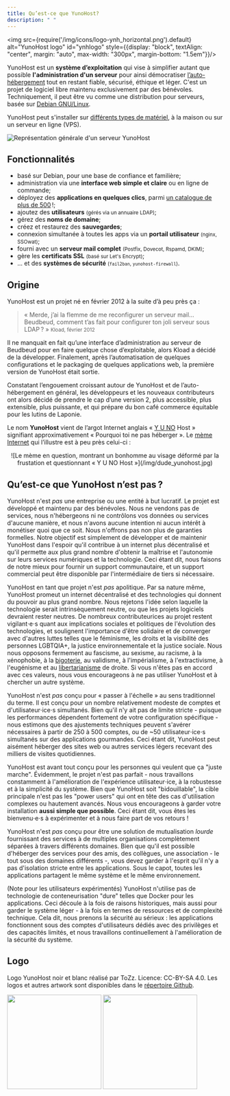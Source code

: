 ```yaml
---
title: Qu’est-ce que YunoHost?
description: " "
---
```


<img src={require('/img/icons/logo-ynh_horizontal.png').default} alt="YunoHost logo" id="ynhlogo" style={{display: "block", textAlign: "center", margin: "auto", max-width: "300px", margin-bottom: "1.5em"}}/>

YunoHost est un **système d’exploitation** qui vise à simplifier autant que possible **l'administration d'un serveur** pour ainsi démocratiser [l’auto-hébergement](/admin/self_hosting) tout en restant fiable, sécurisé, éthique et léger. C'est un projet de logiciel libre maintenu exclusivement par des bénévoles. Techniquement, il peut être vu comme une distribution pour serveurs, basée sur [Debian GNU/Linux](https://debian.org).

YunoHost peut s'installer sur [différents types de matériel](/admin/install/install_on), à la maison ou sur un serveur en ligne (VPS).

![Représentation générale d'un serveur YunoHost](/img/internet_topologies_with_ynh_fr.png?resize=600)

## Fonctionnalités

- <SmallInline url='/img/icons/logo-debian.png' alt="debian logo"/> basé sur Debian, pour une base de confiance et familière;
- <SmallInline url='/img/icons/icon-tools.png' alt="tools logo"/> administration via une **interface web simple et claire** ou en ligne de commande;
- <SmallInline url='/img/icons/icon-package.png' alt="package logo"/> déployez des **applications en quelques clics**, parmi [un catalogue de plus de 500](https://apps.yunohost.org) !;
- <SmallInline url='/img/icons/icon-users.png' alt="users logo"/> ajoutez des **utilisateurs** <small>(gérés via un annuaire LDAP)</small>;
- <SmallInline url='/img/icons/icon-globe.png' alt="globe logo"/> gérez des **noms de domaine**;
- <SmallInline url='/img/icons/icon-medic.png' alt="medic logo"/> créez et restaurez des **sauvegardes**;
- <SmallInline url='/img/icons/icon-door.png' alt="door logo"/> connexion simultanée à toutes les apps via un **portail utilisateur** <small>(nginx, SSOwat)</small>;
- <SmallInline url='/img/icons/icon-mail.png' alt="mail logo"/> fourni avec un **serveur mail complet** <small>(Postfix, Dovecot, Rspamd, DKIM)</small>;
- <SmallInline url='/img/icons/icon-lock.png' alt="lock logo"/> gère les **certificats SSL** <small>(basé sur Let's Encrypt)</small>;
- <SmallInline url='/img/icons/icon-shield.png' alt="shield logo"/> ... et des **systèmes de sécurité** <small>(`fail2ban`, `yunohost-firewall`)</small>.

## Origine

YunoHost est un projet né en février 2012 à la suite d’à peu près ça :

> « Merde, j’ai la flemme de me reconfigurer un serveur mail... Beudbeud, comment t’as fait pour configurer ton joli serveur sous LDAP ? »
> <small>Kload, février 2012</small>

Il ne manquait en fait qu’une interface d’administration au serveur de Beudbeud pour en faire quelque chose d’exploitable, alors Kload a décidé de la développer. Finalement, après l’automatisation de quelques configurations et le packaging de quelques applications web, la première version de YunoHost était sortie.

Constatant l’engouement croissant autour de YunoHost et de l’auto-hébergement en général, les développeurs et les nouveaux contributeurs ont alors décidé de prendre le cap d’une version 2, plus accessible, plus extensible, plus puissante, et qui prépare du bon café commerce équitable pour les lutins de Laponie.

Le nom **YunoHost** vient de l’argot Internet anglais « [Y U NO](https://knowyourmeme.com/memes/y-u-no-guy) Host » signifiant approximativement « Pourquoi toi ne pas héberger ». Le [mème Internet](http://fr.wikipedia.org/wiki/M%C3%A8me_Internet) qui l’illustre est à peu près celui-ci :

<center>
![Le mème en question, montrant un bonhomme au visage déformé par la frustation et questionnant « Y U NO Host »](/img/dude_yunohost.jpg)
</center>

## Qu’est-ce que YunoHost n’est pas ?

YunoHost n'est *pas* une entreprise ou une entité à but lucratif. Le projet est développé et maintenu par des bénévoles. Nous ne vendons pas de services, nous n'hébergeons ni ne contrôlons vos données ou services d'aucune manière, et nous n'avons aucune intention ni aucun intérêt à monétiser quoi que ce soit. Nous n'offrons pas non plus de garanties formelles. Notre objectif est simplement de développer et de maintenir YunoHost dans l'espoir qu'il contribue à un internet plus décentralisé et qu'il permette aux plus grand nombre d'obtenir la maîtrise et l'autonomie sur leurs services numériques et la technologie. Ceci étant dit, nous faisons de notre mieux pour fournir un support communautaire, et un support commercial peut être disponible par l'intermédiaire de tiers si nécessaire.

YunoHost en tant que projet n'est *pas* apolitique. Par sa nature même, YunoHost promeut un internet décentralisé et des technologies qui donnent du pouvoir au plus grand nombre. Nous rejetons l'idée selon laquelle la technologie serait intrinsèquement neutre, ou que les projets logiciels devraient rester neutres. De nombreux contributeurices au projet restent vigilant⋅e⋅s quant aux implications sociales et politiques de l'évolution des technologies, et soulignent l'importance d'être solidaire et de converger avec d'autres luttes telles que le féminisme, les droits et la visibilité des personnes LGBTQIA+, la justice environnementale et la justice sociale. Nous nous opposons fermement au fascisme, au sexisme, au racisme, à la xénophobie, à la [bigoterie](https://fr.wikipedia.org/wiki/Bigoterie), au validisme, à l'impérialisme, à l'extractivisme, à l'eugénisme et au [libertarianisme](https://fr.wikipedia.org/wiki/Libertarianisme) de droite. Si vous n'êtes pas en accord avec ces valeurs, nous vous encourageons à ne pas utiliser YunoHost et à chercher un autre système.

YunoHost n'est *pas* conçu pour « passer à l'échelle » au sens traditionnel du terme. Il est conçu pour un nombre relativement modeste de comptes et d'utilisateur⋅ice⋅s simultanés. Bien qu'il n'y ait pas de limite stricte - puisque les performances dépendent fortement de votre configuration spécifique - nous estimons que des ajustements techniques peuvent s'avérer nécessaires à partir de 250 à 500 comptes, ou de ~50 utilisateur⋅ice⋅s simultanés sur des applications gourmandes. Ceci étant dit, YunoHost peut aisément héberger des sites web ou autres services légers recevant des milliers de visites quotidiennes.

YunoHost est avant tout conçu pour les personnes qui veulent que ça "juste marche". Évidemment, le projet n'est pas parfait - nous travaillons constamment à l'amélioration de l'expérience utilisateur⋅ice, à la robustesse et à la simplicité du système. Bien que YunoHost soit "bidouillable", la cible principale n'est pas les "power users" qui ont en tête des cas d'utilisation complexes ou hautement avancés. Nous vous encourageons à garder votre installation **aussi simple que possible**. Ceci étant dit, vous êtes les bienvenu⋅e⋅s à expérimenter et à nous faire part de vos retours !

YunoHost n'est *pas* conçu pour être une solution de mutualisation *lourde* fournissant des services à de multiples organisations complètement séparées à travers différents domaines. Bien que qu'il est possible d'héberger des services pour des amis, des collègues, une association - le tout sous des domaines différents -, vous devez garder à l'esprit qu'il n'y a pas d'isolation stricte entre les applications. Sous le capot, toutes les applications partagent le même système et le même environnement.

(Note pour les utilisateurs expérimentés) YunoHost n'utilise pas de technologie de conteneurisation "dure" telles que Docker pour les applications. Ceci découle à la fois de raisons historiques, mais aussi pour garder le système léger - à la fois en termes de ressources et de complexité technique. Cela dit, nous prenons la sécurité au sérieux : les applications fonctionnent sous des comptes d'utilisateurs dédiés avec des privilèges et des capacités limités, et nous travaillons continuellement à l'amélioration de la sécurité du système.

## Logo

Logo YunoHost noir et blanc réalisé par ToZz. Licence: CC-BY-SA 4.0. Les logos et autres artwork sont disponibles dans le [répertoire Github](https://github.com/YunoHost/yunohost-artwork).

<img src="https://raw.githubusercontent.com/YunoHost/yunohost-artwork/refs/heads/main/logos/png/yunohost-logo_black.png" width="220" id="darklogo"/>
<img src="https://raw.githubusercontent.com/YunoHost/yunohost-artwork/refs/heads/main/logos/png/yunohost-logo_white.png" width="220" id="whitelogo"/>
